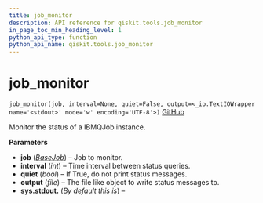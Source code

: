 ```yaml
---
title: job_monitor
description: API reference for qiskit.tools.job_monitor
in_page_toc_min_heading_level: 1
python_api_type: function
python_api_name: qiskit.tools.job_monitor
---
```


# job\_monitor

<span id="qiskit.tools.job_monitor" />

`job_monitor(job, interval=None, quiet=False, output=<_io.TextIOWrapper name='<stdout>' mode='w' encoding='UTF-8'>)` [GitHub](https://github.com/qiskit/qiskit/tree/stable/0.14/qiskit/tools/monitor/job_monitor.py "view source code")

Monitor the status of a IBMQJob instance.

**Parameters**

*   **job** ([*BaseJob*](qiskit.providers.BaseJob "qiskit.providers.BaseJob")) – Job to monitor.
*   **interval** (*int*) – Time interval between status queries.
*   **quiet** (*bool*) – If True, do not print status messages.
*   **output** (*file*) – The file like object to write status messages to.
*   **sys.stdout.** (*By default this is*) –

